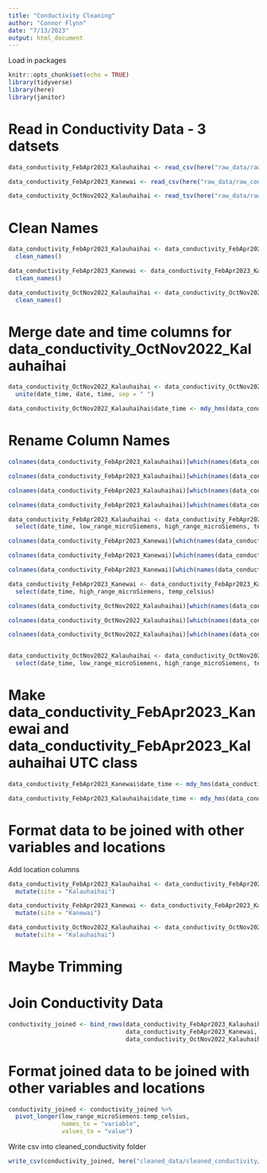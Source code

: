 ```yaml
---
title: "Conductivity Cleaning"
author: "Connor Flynn"
date: "7/13/2023"
output: html_document
---
```


Load in packages

```r
knitr::opts_chunk$set(echo = TRUE)
library(tidyverse)
library(here)
library(janitor)
```


# Read in Conductivity Data - 3 datsets

```r
data_conductivity_FebApr2023_Kalauhaihai <- read_csv(here("raw_data/raw_conductivity/data_conductivity_FebApr2023_Kalauhaihai_21415543.csv"), skip = 1)
```

```r
data_conductivity_FebApr2023_Kanewai <- read_csv(here("raw_data/raw_conductivity/data_conductivity_FebApr2023_Kanewai_21415544.csv"), skip = 1) # doesn't have a low range measurement
```

```r
data_conductivity_OctNov2022_Kalauhaihai <- read_tsv(here("raw_data/raw_conductivity/data_conductivity_OctNov2022_Kalauhaihai_21415543.txt"))
```



# Clean Names


```r
data_conductivity_FebApr2023_Kalauhaihai <- data_conductivity_FebApr2023_Kalauhaihai %>% 
  clean_names()
```

```r
data_conductivity_FebApr2023_Kanewai <- data_conductivity_FebApr2023_Kanewai %>% 
  clean_names()
```

```r
data_conductivity_OctNov2022_Kalauhaihai <- data_conductivity_OctNov2022_Kalauhaihai %>% 
  clean_names()
```

# Merge date and time columns for data_conductivity_OctNov2022_Kalauhaihai

```r
data_conductivity_OctNov2022_Kalauhaihai <- data_conductivity_OctNov2022_Kalauhaihai %>%
  unite(date_time, date, time, sep = " ")

data_conductivity_OctNov2022_Kalauhaihai$date_time <- mdy_hms(data_conductivity_OctNov2022_Kalauhaihai$date_time)
```



# Rename Column Names 

```r
colnames(data_conductivity_FebApr2023_Kalauhaihai)[which(names(data_conductivity_FebApr2023_Kalauhaihai) == "low_range_m_s_cm_lgr_s_n_21415543_sen_s_n_21415543")] <- "low_range_microSiemens"

colnames(data_conductivity_FebApr2023_Kalauhaihai)[which(names(data_conductivity_FebApr2023_Kalauhaihai) == "high_range_m_s_cm_lgr_s_n_21415543_sen_s_n_21415543")] <- "high_range_microSiemens"

colnames(data_conductivity_FebApr2023_Kalauhaihai)[which(names(data_conductivity_FebApr2023_Kalauhaihai) == "temp_c_lgr_s_n_21415543_sen_s_n_21415543")] <- "temp_celsius"

colnames(data_conductivity_FebApr2023_Kalauhaihai)[which(names(data_conductivity_FebApr2023_Kalauhaihai) == "date_time_gmt_10_00")] <- "date_time"

data_conductivity_FebApr2023_Kalauhaihai <- data_conductivity_FebApr2023_Kalauhaihai %>% 
  select(date_time, low_range_microSiemens, high_range_microSiemens, temp_celsius)
```


```r
colnames(data_conductivity_FebApr2023_Kanewai)[which(names(data_conductivity_FebApr2023_Kanewai) == "high_range_m_s_cm_lgr_s_n_21415544_sen_s_n_21415544")] <- "high_range_microSiemens"

colnames(data_conductivity_FebApr2023_Kanewai)[which(names(data_conductivity_FebApr2023_Kanewai) == "temp_c_lgr_s_n_21415544_sen_s_n_21415544")] <- "temp_celsius"

colnames(data_conductivity_FebApr2023_Kanewai)[which(names(data_conductivity_FebApr2023_Kanewai) == "date_time_gmt_10_00")] <- "date_time"

data_conductivity_FebApr2023_Kanewai <- data_conductivity_FebApr2023_Kanewai %>% 
  select(date_time, high_range_microSiemens, temp_celsius)
```

```r
colnames(data_conductivity_OctNov2022_Kalauhaihai)[which(names(data_conductivity_OctNov2022_Kalauhaihai) == "low_range_m_s_cm_c_1_3")] <- "low_range_microSiemens"

colnames(data_conductivity_OctNov2022_Kalauhaihai)[which(names(data_conductivity_OctNov2022_Kalauhaihai) == "high_range_m_s_cm_c_1_3")] <- "high_range_microSiemens"

colnames(data_conductivity_OctNov2022_Kalauhaihai)[which(names(data_conductivity_OctNov2022_Kalauhaihai) == "temp_c_c_3")] <- "temp_celsius"


data_conductivity_OctNov2022_Kalauhaihai <- data_conductivity_OctNov2022_Kalauhaihai %>% 
  select(date_time, low_range_microSiemens, high_range_microSiemens, temp_celsius)
```

# Make data_conductivity_FebApr2023_Kanewai and data_conductivity_FebApr2023_Kalauhaihai UTC class

```r
data_conductivity_FebApr2023_Kanewai$date_time <- mdy_hms(data_conductivity_FebApr2023_Kanewai$date_time)
```


```r
data_conductivity_FebApr2023_Kalauhaihai$date_time <- mdy_hms(data_conductivity_FebApr2023_Kalauhaihai$date_time)
```

# Format data to be joined with other variables and locations

Add location columns

```r
data_conductivity_FebApr2023_Kalauhaihai <- data_conductivity_FebApr2023_Kalauhaihai %>%
  mutate(site = "Kalauhaihai")

data_conductivity_FebApr2023_Kanewai <- data_conductivity_FebApr2023_Kanewai %>%
  mutate(site = "Kanewai")

data_conductivity_OctNov2022_Kalauhaihai <- data_conductivity_OctNov2022_Kalauhaihai %>%
  mutate(site = "Kalauhaihai")
```

# Maybe Trimming

# Join Conductivity Data

```r
conductivity_joined <- bind_rows(data_conductivity_FebApr2023_Kalauhaihai,
                                 data_conductivity_FebApr2023_Kanewai,
                                 data_conductivity_OctNov2022_Kalauhaihai)
```

# Format joined data to be joined with other variables and locations

```r
conductivity_joined <- conductivity_joined %>% 
  pivot_longer(low_range_microSiemens:temp_celsius, 
               names_to = "variable",
               values_to = "value")
```


Write csv into cleaned_conductivity folder

```r
write_csv(conductivity_joined, here("cleaned_data/cleaned_conductivity/conductivity_joined.csv"))
```

